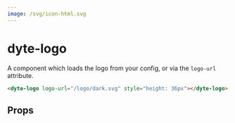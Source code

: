 ```yaml
---
image: /svg/icon-html.svg
---
```

# dyte-logo

A component which loads the logo from your config, or via the `logo-url` attribute.

```html
<dyte-logo logo-url="/logo/dark.svg" style="height: 36px"></dyte-logo>
```

## Props

<PropsTable of="dyte-logo" />

